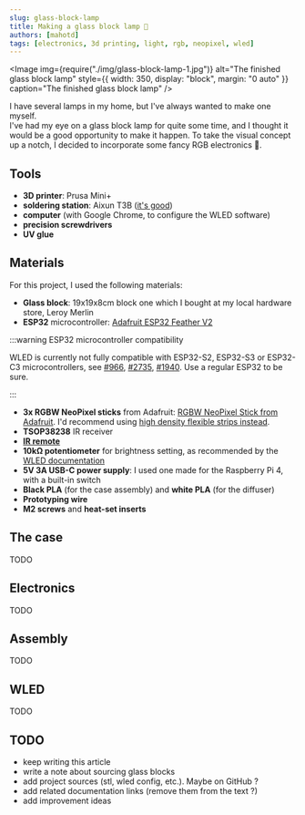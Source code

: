 ```yaml
---
slug: glass-block-lamp
title: Making a glass block lamp 🌈
authors: [mahotd]
tags: [electronics, 3d printing, light, rgb, neopixel, wled]
---
```



<Image
  img={require("./img/glass-block-lamp-1.jpg")}
  alt="The finished glass block lamp"
  style={{ width: 350, display: "block", margin: "0 auto" }}
  caption="The finished glass block lamp"
/>
<br />

I have several lamps in my home, but I've always wanted to make one myself.<br/>
I've had my eye on a glass block lamp for quite some time, and I thought it would be a
good opportunity to make it happen. To take the visual concept up a notch, I decided to
incorporate some fancy RGB electronics 🌈.

<!-- truncate -->

## Tools

- **3D printer**: Prusa Mini+
- **soldering station**: Aixun T3B ([it's good](https://youtu.be/Ds2Xq3dwV30))
- **computer** (with Google Chrome, to configure the WLED software)
- **precision screwdrivers**
- **UV glue**

## Materials

For this project, I used the following materials:

- **Glass block**: 19x19x8cm block one which I bought at my local hardware store, Leroy Merlin
- **ESP32** microcontroller: [Adafruit ESP32 Feather V2](https://www.adafruit.com/product/5400)

:::warning ESP32 microcontroller compatibility

WLED is currently not fully compatible with ESP32-S2, ESP32-S3 or ESP32-C3 microcontrollers, see [#966](https://github.com/Aircoookie/WLED/issues/966), [#2735](https://github.com/Aircoookie/WLED/issues/2735), [#1940](https://github.com/Aircoookie/WLED/issues/1940).
Use a regular ESP32 to be sure.

:::
- **3x RGBW NeoPixel sticks** from Adafruit: [RGBW NeoPixel Stick from Adafruit](https://www.adafruit.com/product/2867). I'd recommend using [high density flexible strips instead](https://www.adafruit.com/product/2847).
- **TSOP38238** IR receiver
- [**IR remote**](https://kno.wled.ge/interfaces/infrared/)
- **10kΩ potentiometer** for brightness setting, as recommended by the [WLED documentation](https://kno.wled.ge/features/macros/#global-brightness)
- **5V 3A USB-C power supply**: I used one made for the Raspberry Pi 4, with a built-in switch
- **Black PLA** (for the case assembly) and **white PLA** (for the diffuser)
- **Prototyping wire**
- **M2 screws** and **heat-set inserts**

## The case

TODO

## Electronics

TODO

## Assembly

TODO

## WLED

TODO

## TODO
- keep writing this article
- write a note about sourcing glass blocks
- add project sources (stl, wled config, etc.). Maybe on GitHub ?
- add related documentation links (remove them from the text ?)
- add improvement ideas
